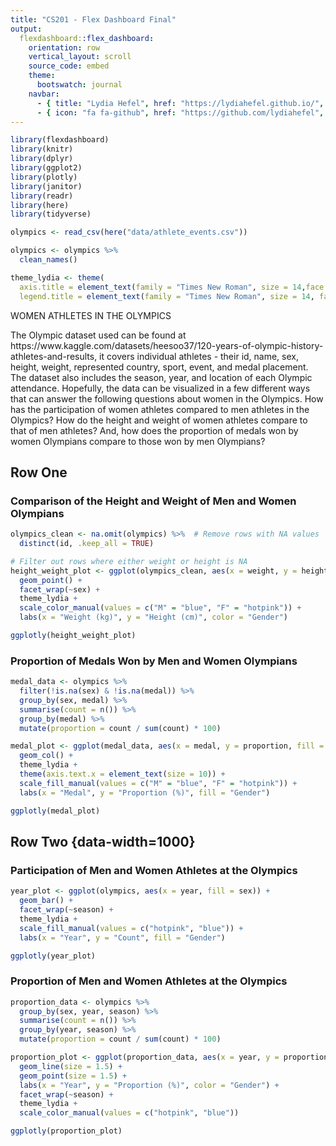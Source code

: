 ```yaml
---
title: "CS201 - Flex Dashboard Final"
output: 
  flexdashboard::flex_dashboard:
    orientation: row
    vertical_layout: scroll
    source_code: embed
    theme:
      bootswatch: journal
    navbar:
      - { title: "Lydia Hefel", href: "https://lydiahefel.github.io/", align: right }
      - { icon: "fa fa-github", href: "https://github.com/lydiahefel", align: right }
---
```


```r
library(flexdashboard)
library(knitr)
library(dplyr)
library(ggplot2)
library(plotly)
library(janitor)
library(readr)
library(here)
library(tidyverse)
```

```r
olympics <- read_csv(here("data/athlete_events.csv"))

olympics <- olympics %>% 
  clean_names()
```

```r
theme_lydia <- theme(
  axis.title = element_text(family = "Times New Roman", size = 14,face = "italic"),
  legend.title = element_text(family = "Times New Roman", size = 14, face = "italic", hjust = 0.5))
```

WOMEN ATHLETES IN THE OLYMPICS

The Olympic dataset used can be found at https://www.kaggle.com/datasets/heesoo37/120-years-of-olympic-history-athletes-and-results, it covers individual athletes - their id, name, sex, height, weight, represented country, sport, event, and medal placement. The dataset also includes the season, year, and location of each Olympic attendance. Hopefully, the data can be visualized in a few different ways that can answer the following questions about women in the Olympics. How has the participation of women athletes compared to men athletes in the Olympics? How do the height and weight of women athletes compare to that of men athletes? And, how does the proportion of medals won by women Olympians compare to those won by men Olympians?

Row One {data-width=1000}
-----------------------------------------------------------------------

### Comparison of the Height and Weight of Men and Women Olympians

```r
olympics_clean <- na.omit(olympics) %>%  # Remove rows with NA values
  distinct(id, .keep_all = TRUE)

# Filter out rows where either weight or height is NA
height_weight_plot <- ggplot(olympics_clean, aes(x = weight, y = height, color = sex, label = name)) +
  geom_point() +
  facet_wrap(~sex) +
  theme_lydia +
  scale_color_manual(values = c("M" = "blue", "F" = "hotpink")) +
  labs(x = "Weight (kg)", y = "Height (cm)", color = "Gender")

ggplotly(height_weight_plot)
```

### Proportion of Medals Won by Men and Women Olympians

```r
medal_data <- olympics %>%
  filter(!is.na(sex) & !is.na(medal)) %>% 
  group_by(sex, medal) %>%
  summarise(count = n()) %>%
  group_by(medal) %>%
  mutate(proportion = count / sum(count) * 100)

medal_plot <- ggplot(medal_data, aes(x = medal, y = proportion, fill = sex)) +
  geom_col() +
  theme_lydia +
  theme(axis.text.x = element_text(size = 10)) +
  scale_fill_manual(values = c("M" = "blue", "F" = "hotpink")) +
  labs(x = "Medal", y = "Proportion (%)", fill = "Gender")

ggplotly(medal_plot)
```

Row Two {data-width=1000} {.tabset .tabset-fade}
-----------------------------------------------------------------------

### Participation of Men and Women Athletes at the Olympics 
```r
year_plot <- ggplot(olympics, aes(x = year, fill = sex)) +
  geom_bar() +
  facet_wrap(~season) + 
  theme_lydia +
  scale_fill_manual(values = c("hotpink", "blue")) +
  labs(x = "Year", y = "Count", fill = "Gender")

ggplotly(year_plot)
```

### Proportion of Men and Women Athletes at the Olympics 
```r
proportion_data <- olympics %>%
  group_by(sex, year, season) %>%
  summarise(count = n()) %>%
  group_by(year, season) %>%
  mutate(proportion = count / sum(count) * 100)

proportion_plot <- ggplot(proportion_data, aes(x = year, y = proportion, color = sex, group = season)) +
  geom_line(size = 1.5) +
  geom_point(size = 1.5) +
  labs(x = "Year", y = "Proportion (%)", color = "Gender") +
  facet_wrap(~season) +
  theme_lydia +
  scale_color_manual(values = c("hotpink", "blue"))

ggplotly(proportion_plot)
```
